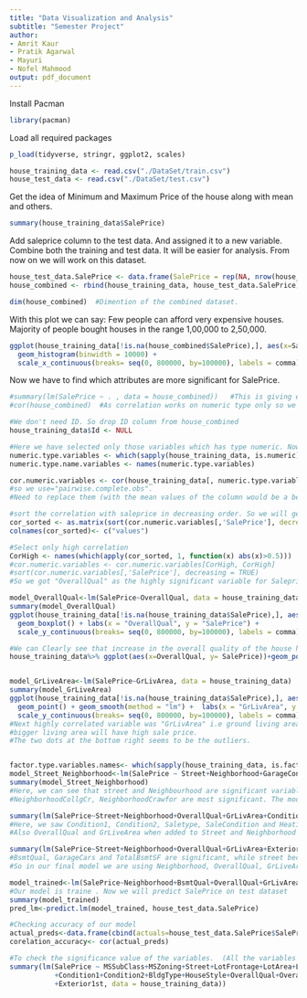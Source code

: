 ```yaml
---
title: "Data Visualization and Analysis"
subtitle: "Semester Project"
author: 
- Amrit Kaur
- Pratik Agarwal
- Mayuri
- Nofel Mahmood
output: pdf_document
---
```


Install Pacman
```r
library(pacman)
```

Load all required packages
```r
p_load(tidyverse, stringr, ggplot2, scales)

house_training_data <- read.csv("./DataSet/train.csv")
house_test_data <- read.csv("./DataSet/test.csv")
```
Get the idea of Minimum and Maximum Price of the house along with mean and others.
```r
summary(house_training_data$SalePrice)
```

Add saleprice column to the test data. And assigned it to a new variable. 
Combine both the training and test data. It will be easier for analysis. From now on we will work on this dataset.

```r

house_test_data.SalePrice <- data.frame(SalePrice = rep(NA, nrow(house_test_data)), house_test_data[,])
house_combined <- rbind(house_training_data, house_test_data.SalePrice)

dim(house_combined)  #Dimention of the combined dataset. 
```

With this plot we can say: 
Few people can afford very expensive houses.
Majority of people bought houses in the range 1,00,000 to 2,50,000.
```r

ggplot(house_training_data[!is.na(house_combined$SalePrice),], aes(x=SalePrice)) +
  geom_histogram(binwidth = 10000) +
  scale_x_continuous(breaks= seq(0, 800000, by=100000), labels = comma)
```

Now we have to find which attributes are more significant for SalePrice.
```r

#summary(lm(SalePrice ~ . , data = house_combined))   #This is giving error because some variables have less than 2 levels.
#cor(house_combined)  #As correlation works on numeric type only so we cant check this on entire dataset. 

#We don't need ID. So drop ID column from house_combined
house_training_data$Id <- NULL

#Here we have selected only those variables which has type numeric. Now we can check there correlation with SalePrice
numeric.type.variables <- which(sapply(house_training_data, is.numeric))
numeric.type.name.variables <- names(numeric.type.variables)

cor.numeric.variables <- cor(house_training_data[, numeric.type.variables], use="pairwise.complete.obs")  #Lot of NA's . 
#so we use="pairwise.complete.obs".
#Need to replace them (with the mean values of the column would be a better option). 

#sort the correlation with saleprice in decreasing order. So we will get the highly correlated variable at the top.
cor_sorted <- as.matrix(sort(cor.numeric.variables[,'SalePrice'], decreasing = TRUE))
colnames(cor_sorted)<- c("values")

#Select only high correlation
CorHigh <- names(which(apply(cor_sorted, 1, function(x) abs(x)>0.5)))
#cor.numeric.variables <- cor.numeric.variables[CorHigh, CorHigh]
#sort(cor.numeric.variables[,'SalePrice'], decreasing = TRUE)
#So we got "OverallQual" as the highly significant variable for Saleprice and after that we "GrLivArea" and so on..

model_OverallQual<-lm(SalePrice~OverallQual, data = house_training_data)
summary(model_OverallQual)
ggplot(house_training_data[!is.na(house_training_data$SalePrice),], aes(x= factor(OverallQual), y = SalePrice)) +
  geom_boxplot() + labs(x = "OverallQual", y = "SalePrice") + 
  scale_y_continuous(breaks= seq(0, 800000, by=100000), labels = comma)

#We can Clearly see that increase in the overall quality of the house has increased the saleprice of the house.
house_training_data%>% ggplot(aes(x=OverallQual, y= SalePrice))+geom_point()+geom_smooth(method = "lm")+scale_y_continuous(breaks = seq(0,800000, by=100000))


model_GrLiveArea<-lm(SalePrice~GrLivArea, data = house_training_data)
summary(model_GrLiveArea)
ggplot(house_training_data[!is.na(house_training_data$SalePrice),], aes(x= GrLivArea, y = SalePrice)) +
  geom_point() + geom_smooth(method = "lm") +  labs(x = "GrLivArea", y = "SalePrice") + 
  scale_y_continuous(breaks= seq(0, 800000, by=100000), labels = comma)
#Next highly correlated variable was "GrLivArea" i.e ground living area square feet. Which also makes sense as the house with
#bigger living area will have high sale price. 
#The two dots at the bottom right seems to be the outliers.


factor.type.variables.names<- which(sapply(house_training_data, is.factor))%>% names()
model_Street_Neighborhood<-lm(SalePrice ~ Street+Neighborhood+GarageCond+KitchenQual+MiscFeature, data = house_training_data)
summary(model_Street_Neighborhood)
#Here, we can see that street and Neighbourhood are significant variables effecting the SalesPrice of an house. The dummy Variables StreetPave,
#NeighborhoodCollgCr, NeighborhoodCrawfor are most significant. The model is very good because it has a high R valu??

summary(lm(SalePrice~Street+Neighborhood+OverallQual+GrLivArea+Condition1+Condition2+SaleCondition+SaleType+Heating, data = house_training_data))
#Here, we saw Condition1, Condition2, Saletype, SaleCondition and Heating are not that significant when grouped with Street and Neighbourhood. So we will not take this model.
#Also OverallQual and GrLiveArea when added to Street and Neighborhood are seen as significant for SalePrice. So we will group these 4 together and consider them to train our model for further prediction.

summary(lm(SalePrice~Street+Neighborhood+OverallQual+GrLivArea+Exterior1st+Exterior2nd+GarageCars+GarageArea+BsmtQual+TotalBsmtSF+BsmtCond+FullBath+BsmtFinType1+BsmtFinType2, data = house_training_data))
#BsmtQual, GarageCars and TotalBsmtSF are significant, while street became less significant. 
#So in our final model we are using Neighborhood, OverallQual, GrLiveArea, GarageCars, BsmtCond, TotalBsmtSF for prediction on our test data.

model_trained<-lm(SalePrice~Neighborhood+BsmtQual+OverallQual+GrLivArea+GarageCars+TotalBsmtSF, data = house_training_data)
#Our model is traine . Now we will predict SalePrice on test dataset
summary(model_trained)
pred_lm<-predict.lm(model_trained, house_test_data.SalePrice)

#Checking accuracy of our model
actual_preds<-data.frame(cbind(actuals=house_test_data.SalePrice$SalePrice, predicteds =  pred_lm))
corelation_accuracy<- cor(actual_preds)

#To check the significance value of the variables.  (All the variables are not included)
summary(lm(SalePrice ~ MSSubClass+MSZoning+Street+LotFrontage+LotArea+LotShape+LandContour+LotConfig+LandSlope+Neighborhood
           +Condition1+Condition2+BldgType+HouseStyle+OverallQual+OverallCond+YearBuilt+YearRemodAdd+RoofMatl
           +Exterior1st, data = house_training_data))

```

